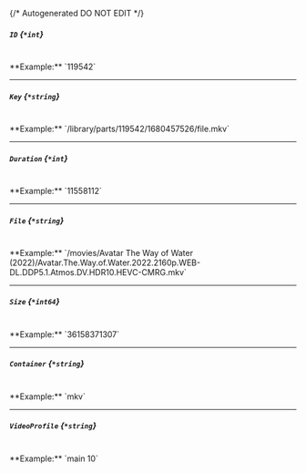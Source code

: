 {/* Autogenerated DO NOT EDIT  */}
##### `ID` *{`*int`}*
<br/>
**Example:** `119542`

---
##### `Key` *{`*string`}*
<br/>
**Example:** `/library/parts/119542/1680457526/file.mkv`

---
##### `Duration` *{`*int`}*
<br/>
**Example:** `11558112`

---
##### `File` *{`*string`}*
<br/>
**Example:** `/movies/Avatar The Way of Water (2022)/Avatar.The.Way.of.Water.2022.2160p.WEB-DL.DDP5.1.Atmos.DV.HDR10.HEVC-CMRG.mkv`

---
##### `Size` *{`*int64`}*
<br/>
**Example:** `36158371307`

---
##### `Container` *{`*string`}*
<br/>
**Example:** `mkv`

---
##### `VideoProfile` *{`*string`}*
<br/>
**Example:** `main 10`


